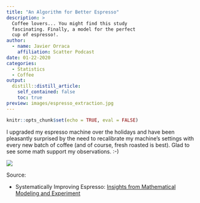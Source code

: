 ```yaml
---
title: "An Algorithm for Better Espresso"
description: > 
  Coffee lovers... You might find this study 
  fascinating. Finally, a model for the perfect 
  cup of espresso!. 
author:
  - name: Javier Orraca
    affiliation: Scatter Podcast
date: 01-22-2020
categories:
  - Statistics
  - Coffee
output:
  distill::distill_article:
    self_contained: false
    toc: true
preview: images/espresso_extraction.jpg
---
```


```r
knitr::opts_chunk$set(echo = TRUE, eval = FALSE)
```

I upgraded my espresso machine over the holidays and have been pleasantly surprised by the need to recalibrate my machine's settings with every new batch of coffee (and of course, fresh roasted is best). Glad to see some math support my observations. :-)

![](./images/espresso.jpg)

Source:

* Systematically Improving Espresso: [Insights from Mathematical Modeling and Experiment](https://www.cell.com/matter/fulltext/S2590-2385(19)30410-2?_returnURL=https%3A%2F%2Flinkinghub.elsevier.com%2Fretrieve%2Fpii%2FS2590238519304102%3Fshowall%3Dtrue)